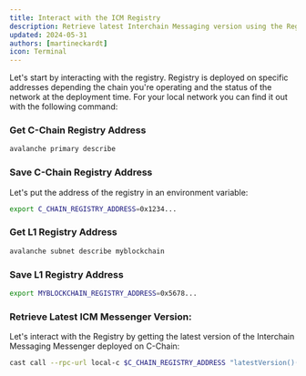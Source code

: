 ```yaml
---
title: Interact with the ICM Registry
description: Retrieve latest Interchain Messaging version using the Registry.
updated: 2024-05-31
authors: [martineckardt]
icon: Terminal
---
```



Let's start by interacting with the registry. Registry is deployed on specific addresses depending the chain you're operating and the status of the network at the deployment time. For your local network you can find it out with the following command:

<Steps>
<Step>

### Get C-Chain Registry Address

```bash
avalanche primary describe
``` 

</Step>
<Step>

### Save C-Chain Registry Address

Let's put the address of the registry in an environment variable:

```bash
export C_CHAIN_REGISTRY_ADDRESS=0x1234...
```

</Step>
<Step>

### Get L1 Registry Address

```bash
avalanche subnet describe myblockchain
```

</Step>
<Step>

### Save L1 Registry Address

```bash
export MYBLOCKCHAIN_REGISTRY_ADDRESS=0x5678...
```

</Step>
<Step>

### Retrieve Latest ICM Messenger Version:

Let's interact with the Registry by getting the latest version of the Interchain Messaging Messenger deployed on C-Chain:

```bash
cast call --rpc-url local-c $C_CHAIN_REGISTRY_ADDRESS "latestVersion()(uint256)" 
```

</Step>
</Steps>

